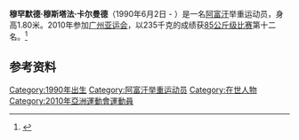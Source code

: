 '''穆罕默德·穆斯塔法·卡尔曼德'''（1990年6月2日 -  ）是一名[[阿富汗|阿富汗]]举重运动员，身高1.80米。2010年参加[[广州亚运会|广州亚运会]]，以235千克的成绩获[[2010年亚洲运动会举重比赛_-_男子85公斤级|85公斤级比赛]]第十二名。<ref>{{cite web|url=http://www.gz2010.cn/info/CHN_CHN/ZB/ZBB101A_WL@@@@@@@@@@@@@@@CHN_number=210336.html | language=zh-hans | title=穆罕默德·穆斯塔法·卡尔曼德 - 简历  |publisher=2010年广州亚运会官方网站 |accessdate=2011-08-14 }}</ref>
==参考资料==
<references />

[[Category:1990年出生|Category:1990年出生]]
[[Category:阿富汗举重运动员|Category:阿富汗举重运动员]]
[[Category:在世人物|Category:在世人物]]
[[Category:2010年亞洲運動會運動員|Category:2010年亞洲運動會運動員]]